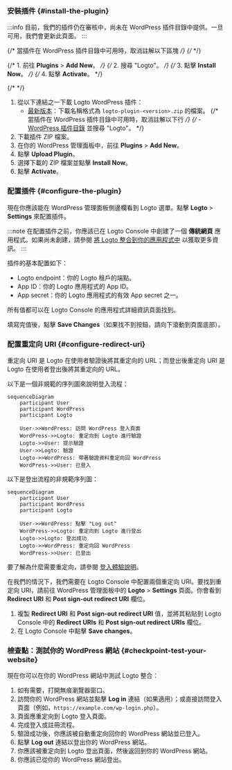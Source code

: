 
### 安裝插件 \{#install-the-plugin}

:::info
目前，我們的插件仍在審核中，尚未在 WordPress 插件目錄中提供。一旦可用，我們會更新此頁面。
:::

<Tabs>

{/* 當插件在 WordPress 插件目錄中可用時，取消註解以下區塊 */}
{/* <TabItem value="admin-panel" label="從 WordPress 管理面板"> */}

{/* 1. 前往 **Plugins** > **Add New**。 */}
{/* 2. 搜尋 "Logto"。 */}
{/* 3. 點擊 **Install Now**。 */}
{/* 4. 點擊 **Activate**。 */}

{/* </TabItem> */}

<TabItem value="upload" label="從上傳">

1. 從以下連結之一下載 Logto WordPress 插件：
   - [最新版本](https://github.com/logto-io/wordpress/releases)：下載名稱格式為 `logto-plugin-<version>.zip` 的檔案。
     {/* 當插件在 WordPress 插件目錄中可用時，取消註解以下行 */}
     {/* - [WordPress 插件目錄](https://wordpress.org/plugins) 並搜尋 "Logto"。 */}
2. 下載插件 ZIP 檔案。
3. 在你的 WordPress 管理面板中，前往 **Plugins** > **Add New**。
4. 點擊 **Upload Plugin**。
5. 選擇下載的 ZIP 檔案並點擊 **Install Now**。
6. 點擊 **Activate**。

</TabItem>

</Tabs>

### 配置插件 \{#configure-the-plugin}

現在你應該能在 WordPress 管理面板側邊欄看到 Logto 選單。點擊 **Logto** > **Settings** 來配置插件。

:::note
在配置插件之前，你應該已在 Logto Console 中創建了一個 **傳統網頁** 應用程式。如果尚未創建，請參閱 [將 Logto 整合到你的應用程式中](/integrate-logto/integrate-logto-into-your-application) 以獲取更多資訊。
:::

插件的基本配置如下：

- Logto endpoint：你的 Logto 租戶的端點。
- App ID：你的 Logto 應用程式的 App ID。
- App secret：你的 Logto 應用程式的有效 App secret 之一。

所有值都可以在 Logto Console 的應用程式詳細資訊頁面找到。

填寫完值後，點擊 **Save Changes**（如果找不到按鈕，請向下滾動到頁面底部）。

### 配置重定向 URI \{#configure-redirect-uri}

重定向 URI 是 Logto 在使用者驗證後將其重定向的 URL；而登出後重定向 URI 是 Logto 在使用者登出後將其重定向的 URL。

以下是一個非規範的序列圖來說明登入流程：

```mermaid
sequenceDiagram
    participant User
    participant WordPress
    participant Logto

    User->>WordPress: 訪問 WordPress 登入頁面
    WordPress->>Logto: 重定向到 Logto 進行驗證
    Logto->>User: 提示驗證
    User->>Logto: 驗證
    Logto->>WordPress: 帶著驗證資料重定向回 WordPress
    WordPress->>User: 已登入
```

以下是登出流程的非規範序列圖：

```mermaid
sequenceDiagram
    participant User
    participant WordPress
    participant Logto

    User->>WordPress: 點擊 "Log out"
    WordPress->>Logto: 重定向到 Logto 進行登出
    Logto->>Logto: 登出成功
    Logto->>WordPress: 重定向回 WordPress
    WordPress->>User: 已登出
```

要了解為什麼需要重定向，請參閱 [登入體驗說明](/concepts/sign-in-experience)。

在我們的情況下，我們需要在 Logto Console 中配置兩個重定向 URI。要找到重定向 URI，請前往 WordPress 管理面板中的 **Logto** > **Settings** 頁面。你會看到 **Redirect URI** 和 **Post sign-out redirect URI** 欄位。

1. 複製 **Redirect URI** 和 **Post sign-out redirect URI** 值，並將其粘貼到 Logto Console 中的 **Redirect URIs** 和 **Post sign-out redirect URIs** 欄位。
2. 在 Logto Console 中點擊 **Save changes**。

### 檢查點：測試你的 WordPress 網站 \{#checkpoint-test-your-website}

現在你可以在你的 WordPress 網站中測試 Logto 整合：

1. 如有需要，打開無痕瀏覽器窗口。
2. 訪問你的 WordPress 網站並點擊 **Log in** 連結（如果適用）；或直接訪問登入頁面（例如，`https://example.com/wp-login.php`）。
3. 頁面應重定向到 Logto 登入頁面。
4. 完成登入或註冊流程。
5. 驗證成功後，你應該被自動重定向回你的 WordPress 網站並已登入。
6. 點擊 **Log out** 連結以登出你的 WordPress 網站。
7. 你應該被重定向到 Logto 登出頁面，然後返回到你的 WordPress 網站。
8. 你應該已從你的 WordPress 網站登出。
